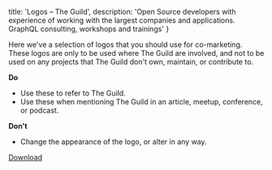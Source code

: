 
  title: 'Logos – The Guild',
  description:
    'Open Source developers with experience of working with the largest companies and applications. GraphQL consulting, workshops and trainings'
}


Here we've a selection of logos that you should use for co-marketing. These logos are only to be used where The Guild are involved, and not to be used on any projects that The Guild don't own, maintain, or contribute to.

**Do**

- Use these to refer to The Guild.
- Use these when mentioning The Guild in an article, meetup, conference, or podcast.

**Don't**

- Change the appearance of the logo, or alter in any way.

<a href="static/logos.zip" download="The Guild Brand Pack">
  Download
</a>
